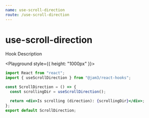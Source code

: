 ```yaml
---
name: use-scroll-direction
route: /use-scroll-direction
---
```



# use-scroll-direction

Hook Description

<Playground style={{ height: "1000px" }}>
  <ScrollDirection />
</Playground>

```jsx
import React from "react";
import { useScrollDirection } from "@jam3/react-hooks";

const ScrollDirection = () => {
  const scrollingDir = useScrollDirection();

  return <div>Is scrolling (direction): {scrollingDir}</div>;
};
export default ScrollDirection;
```
